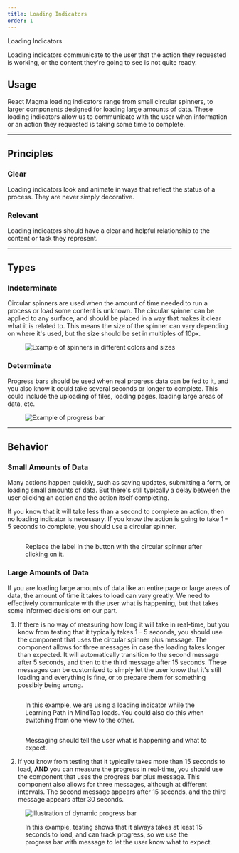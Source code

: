 ```yaml
---
title: Loading Indicators
order: 1
---
```



<DocsHeading to="/api/loading-indicator/" type="code">Loading Indicators</DocsHeading>

Loading indicators communicate to the user that the action they requested is working, or the content they're going to see is not quite ready.

## Usage
React Magma loading indicators range from small circular spinners, to larger components designed for loading large amounts of data.  These loading indicators allow us to communicate with the user when information or an action they requested is taking some time to complete.

<span class="horizontal-spacer"></span>
<hr class="article-divider" />

## Principles

### Clear
Loading indicators look and animate in ways that reflect the status of a process. They are never simply decorative.

### Relevant
Loading indicators should have a clear and helpful relationship to the content or task they represent.

<span class="horizontal-spacer"></span>
<hr class="article-divider" />

## Types

### Indeterminate

Circular spinners are used when the amount of time needed to run a process or load some content is unknown.  The circular spinner can be applied to any surface, and should be placed in a way that makes it clear what it is related to.  This means the size of the spinner can vary depending on where it's used, but the size should be set in multiples of 10px.

<div class="two-col">
  <div class="row">
    <div class="col col-1">
      <figure>
        <img src="../../images/loading-indicators/circular-spinner.png" alt="Example of spinners in different colors and sizes" />
      </figure>
    </div>
    <div class="col col-2">
    </div>
  </div>
</div>

### Determinate

Progress bars should be used when real progress data can be fed to it, and you also know it could take several seconds or longer to complete.  This could include the uploading of files, loading pages, loading large areas of data, etc.

<div class="two-col">
  <div class="row">
    <div class="col col-1">
      <figure>
        <img src="../../images/loading-indicators/progress-bar.png" alt="Example of progress bar" />
      </figure>
    </div>
    <div class="col col-2">
    </div>
  </div>
</div>

<span class="horizontal-spacer"></span>
<hr class="article-divider" />

## Behavior

### Small Amounts of Data

Many actions happen quickly, such as saving updates, submitting a form, or loading small amounts of data.  But there's still typically a delay between the user clicking an action and the action itself completing.

If you know that it will take less than a second to complete an action, then no loading indicator is necessary.  If you know the action is going to take 1 - 5 seconds to complete, you should use a circular spinner.

<figure>
  <img src="../../images/loading-indicators/Button-loading.png" alt="" />
  <figcaption>
    <p>Replace the label in the button with the circular spinner after clicking on it.</p>
  </figcaption>
</figure>
<span class="horizontal-spacer"></span>

### Large Amounts of Data

If you are loading large amounts of data like an entire page or large areas of data, the amount of time it takes to load can vary greatly.  We need to effectively communicate with the user what is happening, but that takes some informed decisions on our part.

1. If there is no way of measuring how long it will take in real-time, but you know from testing that it typically takes 1 - 5 seconds, you should use the component that uses the circular spinner plus message.  The component allows for three messages in case the loading takes longer than expected.  It will automatically transition to the second message after 5 seconds, and then to the third message after 15 seconds.  These messages can be customized to simply let the user know that it's still loading and everything is fine, or to prepare them for something possibly being wrong.

<figure>
  <img src="../../images/loading-indicators/mindtap-loading.png" alt="" />
  <figcaption>
    <p>In this example, we are using a loading indicator while the Learning Path in MindTap loads.  You could also do this when switching from one view to the other.</p>
  </figcaption>
</figure>
<span class="horizontal-spacer"></span>
<figure>
  <img src="../../images/loading-indicators/example-spinner-message.png" alt="" />
  <figcaption>
    <p>Messaging should tell the user what is happening and what to expect.</p>
  </figcaption>
</figure>

<span class="horizontal-spacer"></span>

2. If you know from testing that it typically takes more than 15 seconds to load, **AND** you can measure the progress in real-time, you should use the component that uses the progress bar plus message.  This component also allows for three messages, although at different intervals.  The second message appears after 15 seconds, and the third message appears after 30 seconds.

<figure>
  <div class="image-container">
    <img src="../../images/progress-bars/Progress-bar-dynamic.png" alt="Illustration of dynamic progress bar" />
  </div>
  <figcaption>
    <p>In this example, testing shows that it always takes at least 15 seconds to load, and can track progress, so we use the progress bar with message to let the user know what to expect.</p>
  </figcaption>
</figure>

<span class="horizontal-spacer"></span>
